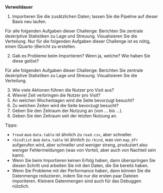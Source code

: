 


**Verweildauer**


1. Importieren Sie die zusätzlichen Daten; lassen Sie die Pipeline auf dieser Basis neu laufen. 

Für alle folgenden Aufgaben dieser Challenge:  Berichten Sie zentrale deskriptive Statistiken zu Lage und Streuung. Visualisieren Sie die Verteilung. 
Nur für die folgenden Aufgaben dieser Challenge ist es nötig, einen (Quarto-)Bericht zu erstellen.

2. Gab es Probleme beim Importieren? Wenn ja, welche? Wie haben Sie diese gelöst?

Für alle folgenden Aufgaben dieser Challenge:  Berichten Sie zentrale deskriptive Statistiken zu Lage und Streuung. Visualisieren Sie die Verteilung. 


3. Wie viele Aktionen führen die Nutzer pro Visit aus?
3. Wieviel Zeit verbringen die Nutzer pro Visit?
3. An welchen Wochentagen wird die Seite bevorzugt besucht?
4. Zu welchen Zeiten wird die Seite bevorzugt besucht?
5. Geben Sie den Zeitraum der Nutzung an (von ... bis ...).
6. Geben Sie den Zeitraum seit der letzten Nutzung an.



Tipps: 

- `fread` aus `data.table` ist ähnlich zu `read.csv`, aber schneller.
- `rbindlist` aus `data.table` ist ähnlich zu `rbind`, was von `map_dfr` aufgerufen wird, aber schneller und weniger streng,
produziert also weniger Fehlermeldungen (was von Vorteil, aber auch von Nachteil sein kann).
- Wenn Sie beim Importieren keinen Erfolg haben, dann überspringen Sie diesen Schritt und arbeiten Sie mit den Daten, die Sie bereits haben.
- Wenn Sie Probleme mit der Performance haben, dann können Sie die Datenmenge reduzieren, indem Sie nur die ersten paar Dateien imporiteren. Kleinere Datenmengen sind auch für das Debuggen nützlich.
